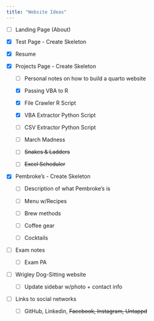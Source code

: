```yaml
---
title: "Website Ideas"
---
```


-   [ ] Landing Page (About)

-   [x] Test Page - Create Skeleton

-   [x] Resume

-   [x] Projects Page - Create Skeleton

    -   [ ] Personal notes on how to build a quarto website

    -   [x] Passing VBA to R

    -   [x] File Crawler R Script

    -   [x] VBA Extractor Python Script

    -   [ ] CSV Extractor Python Script

    -   [ ] March Madness

    -   [ ] ~~Snakes & Ladders~~

    -   [ ] ~~Excel Scheduler~~

-   [x] Pembroke's - Create Skeleton

    -   [ ] Description of what Pembroke's is

    -   [ ] Menu w/Recipes

    -   [ ] Brew methods

    -   [ ] Coffee gear

    -   [ ] Cocktails

-   [ ] Exam notes

    -   [ ] Exam PA

-   [ ] Wrigley Dog-Sitting website

    -   [ ] Update sidebar w/photo + contact info

-   [ ] Links to social networks

    -   [ ] GitHub, Linkedin, ~~Facebook, Instagram, Untappd~~
